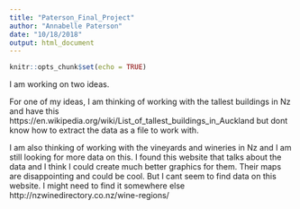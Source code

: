 ```yaml
---
title: "Paterson_Final_Project"
author: "Annabelle Paterson"
date: "10/18/2018"
output: html_document
---
```


```r
knitr::opts_chunk$set(echo = TRUE)
```
 

I am working on two ideas. 

For one of my ideas, I am thinking of working with the tallest buildings in Nz and have this https://en.wikipedia.org/wiki/List_of_tallest_buildings_in_Auckland but dont know how to extract the data as a file to work with. 

I am also thinking of working with the vineyards and wineries in Nz and I am still looking for more data on this. I found this website that talks about the data and I think I could create much better graphics for them. Their maps are disappointing and could be cool. But I cant seem to find data on this website. I might need to find it somewhere else http://nzwinedirectory.co.nz/wine-regions/


